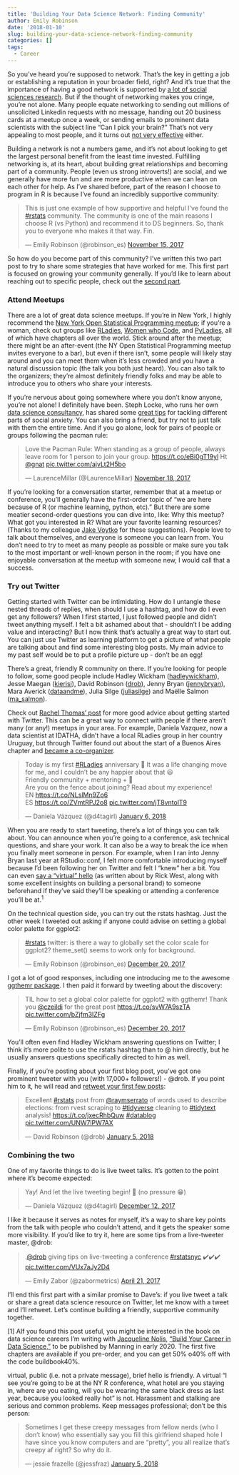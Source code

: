 ```yaml
---
title: 'Building Your Data Science Network: Finding Community'
author: Emily Robinson
date: '2018-01-10'
slug: building-your-data-science-network-finding-community
categories: []
tags:
  - Career
---
```


So you've heard you're supposed to network. That's the key in getting a job or establishing a reputation in your broader field, right? And it's true that the importance of having a good network is supported by [a lot of social sciences research](https://hbr.org/2016/05/learn-to-love-networking).  But if the thought of networking makes you cringe, you're not alone. Many people equate networking to sending out millions of unsolicited Linkedin requests with no message, handing out 20 business cards at a meetup once a week, or sending emails to prominent data scientists with the subject line "Can I pick your brain?" That's not very appealing to most people, and it turns out [not very effective](https://www.fastcompany.com/3036672/what-we-learned-from-sending-1000-cold-emails) either. 

Building a network is not a numbers game, and it's not about looking to get the largest personal benefit from the least time invested. Fulfilling networking is, at its heart, about building great relationships and becoming part of a community. People (even us strong introverts!) are social, and we generally have more fun and are more productive when we can lean on each other for help. As I've shared before, part of the reason I choose to program in R is because I've found an incredibly supportive community:

<blockquote class="twitter-tweet" data-conversation="none" data-lang="en"><p lang="en" dir="ltr">This is just one example of how supportive and helpful I&#39;ve found the <a href="https://twitter.com/hashtag/rstats?src=hash&amp;ref_src=twsrc%5Etfw">#rstats</a> community. The community is one of the main reasons I choose R (vs Python) and recommend it to DS beginners. So, thank you to everyone who makes it that way. Fin.</p>&mdash; Emily Robinson (@robinson_es) <a href="https://twitter.com/robinson_es/status/930815983996080128?ref_src=twsrc%5Etfw">November 15, 2017</a></blockquote>
<script async src="https://platform.twitter.com/widgets.js" charset="utf-8"></script>

So how do you become part of this community? I've written this two part post to try to share some strategies that have worked for me. This first part is focused on growing your community generally. If you'd like to learn about reaching out to specific people, check out the [second part](https://hookedondata.org/Building-Your-Data-Science-Network-Reaching-Out/). 

### Attend Meetups

There are a lot of great data science meetups. If you're in New York, I highly recommend the [New York Open Statistical Programming meetup](https://www.meetup.com/nyhackr/); if you're a woman, check out groups like [RLadies](https://rladies.org/), [Women who Code](https://www.womenwhocode.com/), and [PyLadies](http://www.pyladies.com/), all of which have chapters all over the world. Stick around after the meetup; there might be an after-event (the NY Open Statistical Programming meetup invites everyone to a bar), but even if there isn't, some people will likely stay around and you can meet them when it's less crowded and you have a natural discussion topic (the talk you both just heard). You can also talk to the organizers; they're almost definitely friendly folks and may be able to introduce you to others who share your interests. 

If you're nervous about going somewhere where you don't know anyone, you’re not alone! I definitely have been. Steph Locke, who runs her own [data science consultancy](https://itsalocke.com/), has shared some [great tips](https://itsalocke.com/blog/overcoming-social-anxiety-to-attend-user-groups/) for tackling different parts of social anxiety. You can also bring a friend, but try not to just talk with them the entire time. And if you go alone, look for pairs of people or groups following the pacman rule:

<blockquote class="twitter-tweet" data-lang="en"><p lang="en" dir="ltr">Love the Pacman Rule: When standing as a group of people, always leave room for 1 person to join your group. <a href="https://t.co/eBi0gT19yl">https://t.co/eBi0gT19yl</a>  Ht <a href="https://twitter.com/gnat?ref_src=twsrc%5Etfw">@gnat</a> <a href="https://t.co/ajvLt2H5bo">pic.twitter.com/ajvLt2H5bo</a></p>&mdash; LaurenceMillar (@LaurenceMillar) <a href="https://twitter.com/LaurenceMillar/status/931795364843200513?ref_src=twsrc%5Etfw">November 18, 2017</a></blockquote>
<script async src="https://platform.twitter.com/widgets.js" charset="utf-8"></script>

If you're looking for a conversation starter, remember that at a meetup or conference, you'll generally have the first-order topic of "we are here because of R (or machine learning, python, etc)." But there are some meatier second-order questions you can dive into, like: Why this meetup? What got you interested in R? What are your favorite learning resources? (Thanks to my colleague [Jake Voytko](https://twitter.com/jakevoytko) for these suggestions). People love to talk about themselves, and everyone is someone you can learn from. You don't need to try to meet as many people as possible or make sure you talk to the most important or well-known person in the room; if you have one enjoyable conversation at the meetup with someone new, I would call that a success. 

### Try out Twitter

Getting started with Twitter can be intimidating. How do I untangle these nested threads of replies, when should I use a hashtag, and how do I even get any followers? When I first started, I just followed people and didn't tweet anything myself. I felt a bit ashamed about that - shouldn't I be adding value and interacting? But I now think that's actually a great way to start out. You can just use Twitter as learning platform to get a picture of what people are talking about and find some interesting blog posts. My main advice to my past self would be to put a profile picture up - don't be an egg!  

There's a great, friendly R community on there. If you're looking for people to follow, some good people include Hadley Wickham ([hadleywickham](https://twitter.com/hadleywickham)), Jesse Maegan ([kierisi](https://twitter.com/kierisi)), David Robinson ([drob](https://twitter.com/drob)), Jenny Bryan ([jennybryan](https://twitter.com/jennybryan)), Mara Averick ([dataandme](https://twitter.com/dataandme)), Julia Silge ([juliasilge](https://twitter.com/juliasilge)) and Maëlle Salmon ([ma_salmon](https://twitter.com/ma_salmon)).

Check out [Rachel Thomas' post](http://www.fast.ai/2017/12/18/personal-brand/) for more good advice about getting started with Twitter. This can be a great way to connect with people if there aren’t many (or any!) meetups in your area. For example,  Daniela Vazquez, now a data scientist at IDATHA, didn’t have a local RLadies group in her country Uruguay, but through Twitter found out about the start of a Buenos Aires chapter and [became a co-organizer](https://d4tagirl.com/2017/01/the-r-ladies-way). 

<blockquote class="twitter-tweet" data-lang="en"><p lang="en" dir="ltr">Today is my first <a href="https://twitter.com/hashtag/RLadies?src=hash&amp;ref_src=twsrc%5Etfw">#RLadies</a> anniversary 🎉 It was a life changing move for me, and I couldn’t be any happier about that 😃 <br>Friendly community + mentoring + 💜 <br>Are you on the fence about joining? Read about my experience!<br>EN <a href="https://t.co/NLslMn9Zo6">https://t.co/NLslMn9Zo6</a><br>ES <a href="https://t.co/ZVmtRPJ2o8">https://t.co/ZVmtRPJ2o8</a> <a href="https://t.co/jT8vntolT9">pic.twitter.com/jT8vntolT9</a></p>&mdash; Daniela Vázquez (@d4tagirl) <a href="https://twitter.com/d4tagirl/status/949720328116277249?ref_src=twsrc%5Etfw">January 6, 2018</a></blockquote>
<script async src="https://platform.twitter.com/widgets.js" charset="utf-8"></script>

When you are ready to start tweeting, there's a lot of things you can talk about. You can announce when you're going to a conference, ask technical questions, and share your work. It can also be a way to break the ice when you finally meet someone in person. For example, when I ran into Jenny Bryan last year at RStudio::conf, I felt more comfortable introducing myself because I'd been following her on Twitter and felt I "knew" her a bit. You can even [say a "virtual" hello](https://medium.freecodecamp.org/building-your-personal-brand-as-a-new-web-developer-f6d4150fd217) (as written about by Rick West, along with some excellent insights on building a personal brand) to someone beforehand if they've said they'll be speaking or attending a conference you'll be at.<sup>1</sup>

On the technical question side, you can try out the rstats hashtag. Just the other week I tweeted out asking if anyone could advise on setting a global color palette for ggplot2: 

<blockquote class="twitter-tweet" data-lang="en"><p lang="en" dir="ltr"><a href="https://twitter.com/hashtag/rstats?src=hash&amp;ref_src=twsrc%5Etfw">#rstats</a> twitter: is there a way to globally set the color scale for ggplot2? theme_set() seems to work only for background.</p>&mdash; Emily Robinson (@robinson_es) <a href="https://twitter.com/robinson_es/status/943500138265399296?ref_src=twsrc%5Etfw">December 20, 2017</a></blockquote>
<script async src="https://platform.twitter.com/widgets.js" charset="utf-8"></script>

I got a lot of good responses, including one introducing me to the awesome [ggthemr package](https://github.com/cttobin/ggthemr). I then paid it forward by tweeting about the discovery:

<blockquote class="twitter-tweet" data-lang="en"><p lang="en" dir="ltr">TIL how to set a global color palette for ggplot2 with ggthemr! Thank you <a href="https://twitter.com/czeildi?ref_src=twsrc%5Etfw">@czeildi</a> for the great post <a href="https://t.co/svW7A9szTA">https://t.co/svW7A9szTA</a> <a href="https://t.co/bZjfm3IZFg">pic.twitter.com/bZjfm3IZFg</a></p>&mdash; Emily Robinson (@robinson_es) <a href="https://twitter.com/robinson_es/status/943549279595126785?ref_src=twsrc%5Etfw">December 20, 2017</a></blockquote>
<script async src="https://platform.twitter.com/widgets.js" charset="utf-8"></script>

You'll often even find Hadley Wickham answering questions on Twitter; I think it's more polite to use the rstats hashtag  than to @ him directly, but he usually answers questions specifically directed to him as well.  

Finally, if you're posting about your first blog post, you've got one prominent tweeter with you (with 17,000+ followers!) - @drob. If you point him to it, he will read and [retweet your first few posts](http://varianceexplained.org/r/start-blog/):   
<blockquote class="twitter-tweet" data-lang="en"><p lang="en" dir="ltr">Excellent <a href="https://twitter.com/hashtag/rstats?src=hash&amp;ref_src=twsrc%5Etfw">#rstats</a> post from <a href="https://twitter.com/raymserrato?ref_src=twsrc%5Etfw">@raymserrato</a> of words used to describe elections: from rvest scraping to <a href="https://twitter.com/hashtag/tidyverse?src=hash&amp;ref_src=twsrc%5Etfw">#tidyverse</a> cleaning to <a href="https://twitter.com/hashtag/tidytext?src=hash&amp;ref_src=twsrc%5Etfw">#tidytext</a> analysis! <a href="https://t.co/jxecRhbQuw">https://t.co/jxecRhbQuw</a> <a href="https://twitter.com/hashtag/datablog?src=hash&amp;ref_src=twsrc%5Etfw">#datablog</a> <a href="https://t.co/UNW7lPW7AX">pic.twitter.com/UNW7lPW7AX</a></p>&mdash; David Robinson (@drob) <a href="https://twitter.com/drob/status/949091986409062400?ref_src=twsrc%5Etfw">January 5, 2018</a></blockquote>
<script async src="https://platform.twitter.com/widgets.js" charset="utf-8"></script>

### Combining the two

One of my favorite things to do is live tweet talks. It's gotten to the point where it's become expected: 

<blockquote class="twitter-tweet" data-lang="en"><p lang="en" dir="ltr">Yay! And let the live tweeting begin! 🙌 (no pressure 😁)</p>&mdash; Daniela Vázquez (@d4tagirl) <a href="https://twitter.com/d4tagirl/status/940730957128175616?ref_src=twsrc%5Etfw">December 12, 2017</a></blockquote>
<script async src="https://platform.twitter.com/widgets.js" charset="utf-8"></script>

I like it because it serves as notes for myself, it's a way to share key points from the talk with people who couldn't attend, and it gets the speaker some more visibility. If you'd like to try it, here are some tips from a live-tweeter master, @drob: 

<blockquote class="twitter-tweet" data-lang="en"><p lang="en" dir="ltr">.<a href="https://twitter.com/drob?ref_src=twsrc%5Etfw">@drob</a> giving tips on live-tweeting a conference <a href="https://twitter.com/hashtag/rstatsnyc?src=hash&amp;ref_src=twsrc%5Etfw">#rstatsnyc</a> ✔️✔️✔️ <a href="https://t.co/VUx7aJy2D4">pic.twitter.com/VUx7aJy2D4</a></p>&mdash; Emily Zabor (@zabormetrics) <a href="https://twitter.com/zabormetrics/status/855518845779496961?ref_src=twsrc%5Etfw">April 21, 2017</a></blockquote>
<script async src="https://platform.twitter.com/widgets.js" charset="utf-8"></script>

I'll end this first part with a similar promise to Dave's: if you live tweet a talk or share a great data science resource on Twitter, let me know with a tweet and I'll retweet. Let's continue building a friendly, supportive community together.

[1] AIf you found this post useful, you might be interested in the book on data science careers I'm writing with [Jacqueline Nolis](jnolis.com), ["Build Your Career in Data Science,"](https://www.manning.com/books/build-your-career-in-data-science?a_aid=buildcareer&a_bid=76784b6a) to be published by Manning in early 2020. The first five chapters are available if you pre-order, and you can get 50% o40% off with the code buildbook40%.

 virtual, public (i.e. not a private message), brief hello is friendly. A virtual “I see you're going to be at the NY R conference, what hotel are you staying in, where are you eating, will you be wearing the same black dress as last year, because you looked really hot” is not. Harassment and stalking are serious and common problems. Keep messages professional; don't be this person:

<blockquote class="twitter-tweet" data-lang="en"><p lang="en" dir="ltr">Sometimes I get these creepy messages from fellow nerds (who I don’t know) who essentially say you fill this girlfriend shaped hole I have since you know computers and are “pretty”, you all realize that’s creepy af right? So why do it.</p>&mdash; jessie frazelle (@jessfraz) <a href="https://twitter.com/jessfraz/status/949263339271720960?ref_src=twsrc%5Etfw">January 5, 2018</a></blockquote>
<script async src="https://platform.twitter.com/widgets.js" charset="utf-8"></script>
